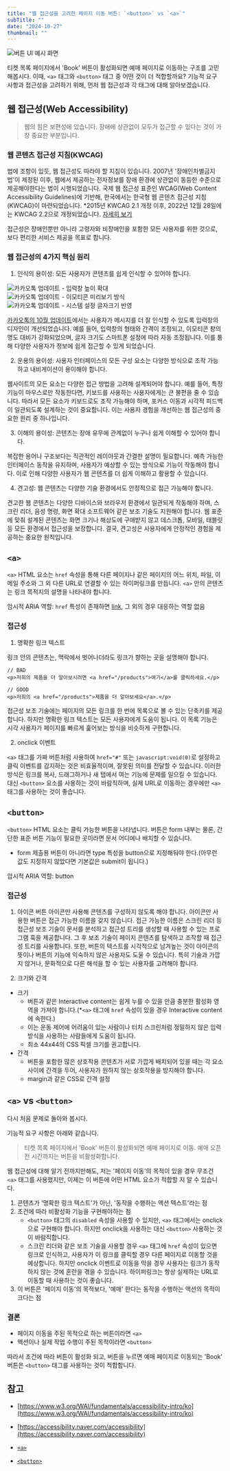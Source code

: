 ```yaml
---
title: "웹 접근성을 고려한 페이지 이동 버튼: `<button>` vs `<a>`"
subTitle: ""
date: "2024-10-27"
thumbnail: ""
---
```


![버튼 UI 예시 화면](/posts/accessibility-button-vs-a/1.png)

티켓 목록 페이지에서 'Book' 버튼이 활성화되면 예매 페이지로 이동하는 구조를 고민해봅시다. 이때, `<a>` 태그와 `<button>` 태그 중 어떤 것이 더 적합할까요? 기능적 요구 사항과 접근성을 고려하기 위해, 먼저 웹 접근성과 각 태그에 대해 알아보겠습니다.

## 웹 접근성(Web Accessibility)

> 웹의 힘은 보편성에 있습니다.
> 장애에 상관없이 모두가 접근할 수 있다는 것이 가장 중요한 부분입니다.

### 웹 콘텐츠 접근성 지침(KWCAG)

법에 조항이 있듯, 웹 접근성도 따라야 할 지침이 있습니다. 2007년 '장애인차별금지법'이 제정된 이후, 웹에서 제공하는 전자정보를 장애 환경에 상관없이 동등한 수준으로 제공해야한다는 법이 시행되었습니다. 국제 웹 접근성 표준인 WCAG(Web Content Accessibility Guidelines)에 기반해, 한국에서는 한국형 웹 콘텐츠 접근성 지침(KWCAG)이 마련되었습니다.
\*2015년 KWCAG 2.1 개정 이후, 2022년 12월 28일에는 KWCAG 2.2으로 개정되었습니다. [자세히 보기](https://www.w3.org/WAI/policies/republic-of-korea/)

접근성은 장애인뿐만 아니라 고령자와 비장애인을 포함한 모든 사용자를 위한 것으로, 보다 편리한 서비스 제공을 목표로 합니다.

### 웹 접근성의 4가지 핵심 원리

1. 인식의 용이성: 모든 사용자가 콘텐츠를 쉽게 인식할 수 있어야 합니다.

![카카오톡 업데이트 - 입력창 높이 확대](/posts/accessibility-button-vs-a/2.jpeg)
![카카오톡 업데이트 - 이모티콘 미리보기 방식](/posts/accessibility-button-vs-a/3.jpeg)
![카카오톡 업데이트 - 시스템 설정 글자크기 반영](/posts/accessibility-button-vs-a/4.jpeg)

[카카오톡의 10월 업데이트](https://talktips.kakao.com/bridge/108)에서는 사용자가 메시지를 더 잘 인식할 수 있도록 입력창의 디자인이 개선되었습니다. 예를 들어, 입력창의 형태와 간격이 조정되고, 이모티콘 창의 명도 대비가 강화되었으며, 글자 크기도 스마트폰 설정에 따라 자동 조정됩니다. 이를 통해 다양한 사용자가 정보에 쉽게 접근할 수 있게 되었습니다.

2. 운용의 용이성: 사용자 인터페이스의 모든 구성 요소는 다양한 방식으로 조작 가능하고 내비게이션이 용이해야 합니다.

웹사이트의 모든 요소는 다양한 접근 방법을 고려해 설계되어야 합니다. 예를 들어, 특정 기능이 마우스로만 작동한다면, 키보드를 사용하는 사용자에게는 큰 불편을 줄 수 있습니다. 따라서 모든 요소가 키보드로도 조작 가능해야 하며, 포커스 이동과 시각적 피드백이 일관되도록 설계하는 것이 중요합니다. 이는 사용자 경험을 개선하는 웹 접근성의 중요한 원리 중 하나입니다.

3. 이해의 용이성: 콘텐츠는 장애 유무에 관계없이 누구나 쉽게 이해할 수 있어야 합니다.

복잡한 용어나 구조보다는 직관적인 레이아웃과 간결한 설명이 필요합니다. 예측 가능한 인터페이스 동작을 유지하며, 사용자가 예상할 수 있는 방식으로 기능이 작동해야 합니다. 이로 인해 다양한 사용자가 웹 콘텐츠를 더 쉽게 이해하고 활용할 수 있습니다.

4. 견고성: 웹 콘텐츠는 다양한 기술 환경에서도 안정적으로 접근 가능해야 합니다.

견고한 웹 콘텐츠는 다양한 디바이스와 브라우저 환경에서 일관되게 작동해야 하며, 스크린 리더, 음성 명령, 화면 확대 소프트웨어 같은 보조 기술도 지원해야 합니다. 웹 표준에 맞춰 설계된 콘텐츠는 화면 크기나 해상도에 구애받지 않고 데스크톱, 모바일, 태블릿 등 모든 환경에서 접근성을 보장합니다. 결국, 견고성은 사용자에게 안정적인 경험을 제공하는 중요한 원칙입니다.

## `<a>`

`<a>` HTML 요소는 `href` 속성을 통해 다른 페이지나 같은 페이지의 어느 위치, 파일, 이메일 주소와 그 외 다른 URL로 연결할 수 있는 하이퍼링크를 만듭니다. `<a>` 안의 콘텐츠는 링크 목적지의 설명을 나타내야 합니다.

암시적 ARIA 역할: `href` 특성이 존재하면 [link](https://developer.mozilla.org/en-US/docs/Web/Accessibility/ARIA/Roles/link_role), 그 외의 경우 대응하는 역할 없음

### 접근성

1. 명확한 링크 텍스트

링크 안의 콘텐츠는, 맥락에서 벗어나더라도 링크가 향하는 곳을 설명해야 합니다.

```
// BAD
<p>저희의 제품을 더 알아보시려면 <a href="/products">여기</a>를 클릭하세요.</p>

// GOOD
<p>저희의 <a href="/products">제품을 더 알아보세요</a>.</p>
```

접근성 보조 기술에는 페이지의 모든 링크를 한 번에 목록으로 볼 수 있는 단축키를 제공합니다. 하지만 명확한 링크 텍스트는 모든 사용자에게 도움이 됩니다. 이 목록 기능은 시각 사용자가 페이지를 빠르게 훑어보는 방식을 비슷하게 구현합니다.

2. onclick 이벤트

`<a>` 태그를 가짜 버튼처럼 사용하여 `href="#"` 또는 `javascript:void(0)`로 설정하고 클릭 이벤트를 감지하는 것은 비효율적이며, 잘못된 의미를 전달할 수 있습니다. 이러한 방식은 링크를 복사, 드래그하거나 새 탭에서 여는 기능에 문제를 일으킬 수 있습니다. 대신 `<button>` 요소를 사용하는 것이 바람직하며, 실제 URL로 이동하는 경우에만 `<a>` 태그를 사용하는 것이 좋습니다.

## `<button>`

`<button>` HTML 요소는 클릭 가능한 버튼을 나타냅니다. 버튼은 form 내부는 물론, 간단한 표준 버튼 기능이 필요한 곳이라면 문서 어디에나 배치할 수 있습니다.

- form 제출용 버튼이 아니라면 type 특성을 button으로 지정해둬야 한다.(아무런 값도 지정하지 않았다면 기본값은 submit이 됩니다.)

암시적 ARIA 역할: button

### 접근성

1. 아이콘 버튼
   아이콘만 사용해 콘텐츠를 구성하지 않도록 해야 합니다.
   아이콘만 사용한 버튼은 접근 가능한 이름을 갖지 않습니다. 접근 가능한 이름은 스크린 리더 등 접근성 보조 기술이 문서를 분석하고 접근성 트리를 생성할 때 사용할 수 있는 프로그램 훅을 제공합니다. 그 후 보조 기술이 페이지 콘텐츠를 탐색하고 조작할 때 접근성 트리를 사용합니다.
   또한, 버튼의 텍스트를 시각적으로 남겨높는 것이 아이콘의 뜻이나 버튼의 기능에 익숙하지 않은 사용자도 도울 수 있습니다. 특히 기술과 가깝지 않거나, 문화적으로 다른 해석을 할 수 있는 사용자를 고려해야 합니다.

2. 크기와 간격

- 크기
  - 버튼과 같은 Interactive content는 쉽게 누를 수 있을 만큼 충분한 활성화 영역을 가져야 합니다.(\*`<a>` 태그에 `href` 속성이 있을 경우 Interactive content에 속한다.)
  - 이는 운동 제어에 어려움이 있는 사람이나 터치 스크린처럼 정밀하지 않은 입력 방식을 사용하는 사람들에게 도움이 됩니다.
  - 최소 44x44의 CSS 픽셀 크기를 권고합니다.
- 간격
  - 버튼을 포함한 많은 상호작용 콘텐츠가 서로 가깝게 배치되어 있을 때는 각 요소 사이에 간격을 두어, 사용자가 원하지 않는 상호작용을 방지해야 합니다.
  - margin과 같은 CSS로 간격 설정

## `<a>` vs `<button>`

다시 처음 문제로 돌아와 봅시다.

기능적 요구 사항은 아래와 같습니다.

> 티켓 목록 페이지에서 'Book' 버튼이 활성화되면 예매 페이지로 이동. 예매 오픈 전 시간까지는 버튼을 비활성화합니다.

웹 접근성에 대해 알기 전까지만해도, 저는 '페이지 이동'의 목적이 있을 경우 무조건 `<a>` 태그를 사용했지만, 이제는 이 버튼에 어떤 HTML 요소가 적합할 지 알 수 있습니다.

1. 콘텐츠가 '명확한 링크 텍스트'가 아닌, '동작을 수행하는 액션 텍스트'라는 점
2. 조건에 따라 비활성화 기능을 구현해야하는 점
   - `<button>` 태그의 `disabled` 속성을 사용할 수 있지만, `<a>` 태그에서는 onclick으로 구현해야 합니다. 하지만 onclick을 사용하는 대신 `<button>` 사용하는 것이 바람직합니다.
   - 스크린 리더와 같은 보조 기술을 사용할 경우 `<a>` 태그에 `href` 속성이 있으면 링크로 인식하고, 사용자가 이 링크를 클릭할 경우 다른 페이지로 이동할 것을 예상합니다. 하지만 onclick 이벤트로 이동을 막을 경우 사용자는 링크가 동작하지 않는 것에 혼란을 겪을 수 있습니다. 하이퍼링크는 항상 실제하는 URL로 이동할 때 사용하는 것이 좋습니다.
3. 이 버튼은 '페이지 이동'의 목적보다, '예매' 한다는 동작을 수행하는 액션의 목적이 크다는 점

### 결론

- 페이지 이동을 주된 목적으로 하는 버튼이라면 `<a>`
- 액션이나 실제 작업 수행이 주된 목적이라면 `<button>`

따라서 조건에 따라 버튼이 활성화 되고, 버튼을 누르면 예매 페이지로 이동되는 'Book' 버튼은 `<button>` 태그를 사용하는 것이 적합합니다.

## 참고

- [https://www.w3.org/WAI/fundamentals/accessibility-intro/ko](https://www.w3.org/WAI/fundamentals/accessibility-intro/ko)
- [https://accessibility.naver.com/accessibility](https://accessibility.naver.com/accessibility)

- [`<a>`](https://developer.mozilla.org/ko/docs/Web/HTML/Element/a)

- [`<button>`](https://developer.mozilla.org/ko/docs/Web/HTML/Element/button)

